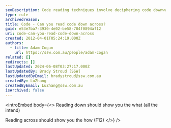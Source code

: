 ```yaml
---
seoDescription: Code reading techniques involve deciphering code downwards to understand its intended purpose, while reading across highlights how different components interact and function together.
type: rule
archivedreason:
title: Code - Can you read code down across?
guid: e53e7ba7-3930-4e02-be58-704f0894af12
uri: code-can-you-read-code-down-across
created: 2012-04-01T05:24:19.000Z
authors:
  - title: Adam Cogan
    url: https://ssw.com.au/people/adam-cogan
related: []
redirects: []
lastUpdated: 2024-06-08T03:27:17.000Z
lastUpdatedBy: Brady Stroud [SSW]
lastUpdatedByEmail: bradystroud@ssw.com.au
createdBy: LuZhang
createdByEmail: LuZhang@ssw.com.au
isArchived: false
---
```


<introEmbed
  body={<>
Reading down should show you the what (all the intend)

Reading across should show you the how (F12)
  </>}
/>
